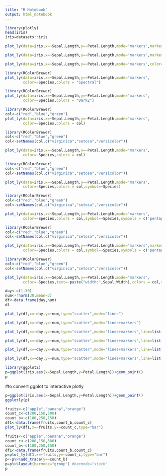 ---
title: "R Notebook"
output: html_notebook
---

```{r}
library(plotly)
head(iris)
iris=datasets::iris
```


```{r}
plot_ly(data=iris,x=~Sepal.Length,y=~Petal.Length,mode="markers",marker=list(size=10,color='rgba(255,170,190,.9)'))
```


```{r}
plot_ly(data=iris,x=~Sepal.Length,y=~Petal.Length,mode="markers",marker=list(size=10,color='rgba(255,170,190,.9)',line=list(color='rgba(200,0,0,0.9)',width=2)))
```

```{r}
plot_ly(data=iris,x=~Sepal.Length,y=~Petal.Length,mode="markers",color=species
```


```{r}
library(RColorBrewer)
plot_ly(data=iris,x=~Sepal.Length,y=~Petal.Length,mode="markers",
        color=~Species,colors = "Spectral")
```

```{r}
library(RColorBrewer)
plot_ly(data=iris,x=~Sepal.Length,y=~Petal.Length,mode="markers",
        color=~Species,colors = "Dark2")
```

```{r}
library(RColorBrewer)
col<-c("red","blue","green")
plot_ly(data=iris,x=~Sepal.Length,y=~Petal.Length,mode="markers",
        color=~Species,colors = col)
```


```{r}
library(RColorBrewer)
col<-c("red","blue","green")
col<-setNames(col,c("virginica","setosa","versicolor"))

plot_ly(data=iris,x=~Sepal.Length,y=~Petal.Length,mode="markers",
        color=~Species,colors = col)
```

```{r}
library(RColorBrewer)
col<-c("red","blue","green")
col<-setNames(col,c("virginica","setosa","versicolor"))

plot_ly(data=iris,x=~Sepal.Length,y=~Petal.Length,mode="markers",
        color=~Species,colors = col,symbol=~Species)
```

```{r}
library(RColorBrewer)
col<-c("red","blue","green")
col<-setNames(col,c("virginica","setosa","versicolor"))

plot_ly(data=iris,x=~Sepal.Length,y=~Petal.Length,mode="markers",
        color=~Species,colors = col,symbol=~Species,symbols = c('pentagon','x','o'))
```

```{r}
library(RColorBrewer)
col<-c("red","blue","green")
col<-setNames(col,c("virginica","setosa","versicolor"))

plot_ly(data=iris,x=~Sepal.Length,y=~Petal.Length,mode="markers",marker=list(size=10),
        color=~Species,colors = col,symbol=~Species,symbols = c('pentagon','x','o'))
```


```{r}
library(RColorBrewer)
col<-c("red","blue","green")
col<-setNames(col,c("virginica","setosa","versicolor"))

plot_ly(data=iris,x=~Sepal.Length,y=~Petal.Length,mode="markers",
        color=~Species,text=~paste("width:",Sepal.Width),colors = col,symbol=~Species,symbols = c('pentagon','x','o'))
```


```{r}
day<-c(1:30)
num<-rnorm(30,mean=3)
df<-data.frame(day,num)
df
```
```{r}
plot_ly(df,x=~day,y=~num,type="scatter",mode="lines")
```


```{r}
plot_ly(df,x=~day,y=~num,type="scatter",mode="lines+markers")
```

```{r}
plot_ly(df,x=~day,y=~num,type="scatter",mode="lines+markers",line=list(color='red'))
```

```{r}
plot_ly(df,x=~day,y=~num,type="scatter",mode="lines+markers",line=list(color='red',width=4))
```

```{r}
plot_ly(df,x=~day,y=~num,type="scatter",mode="lines+markers",line=list(color='red',width=4,dash='dash'))
```

```{r}
plot_ly(df,x=~day,y=~num,type="scatter",mode="lines+markers",line=list(color='red',width=4,dash='dot'))
```

```{r}
library(ggplot2)
p=ggplot(iris,aes(x=Sepal.Length,y=Petal.Length))+geom_point()
p
```

#to convert ggplot to interactive plotly
```{r}

p=ggplot(iris,aes(x=Sepal.Length,y=Petal.Length))+geom_point()
ggplotly(p)
```

```{r}
fruits<-c("apple","banana","orange")
count_c<-c(200,150,300)
count_b<-c(100,250,150)
df1<-data.frame(fruits,count_b,count_c)
plot_ly(df1,x=~fruits,y=~count_c,type="bar")
```

```{r}
fruits<-c("apple","banana","orange")
count_c<-c(200,150,300)
count_b<-c(100,250,150)
df1<-data.frame(fruits,count_b,count_c)
p=plot_ly(df1,x=~fruits,y=~count_c,type="bar")
p<-p%>%add_trace(y=~count_b)
p=p%>%layout(barmode="group") #barmode="stack"
p
```

```{r}

```






